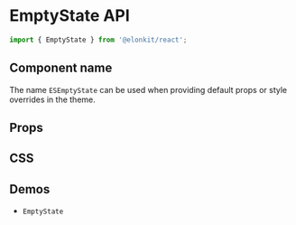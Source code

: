 
<Meta title="Components API/EmptyState" />

# EmptyState API

```js
import { EmptyState } from '@elonkit/react';
```

## Component name

The name `ESEmptyState` can be used when providing default props or style overrides in the theme.

## Props

<InterfaceTable name="EmptyStateProps" variant="props" />

## CSS

<InterfaceTable name="EmptyStateClasses" variant="css" />

## Demos

<ul>
  <li>
    <LinkTo kind="components-emptystate" story="demo">
      <code>EmptyState</code>
    </LinkTo>
  </li>
</ul>
